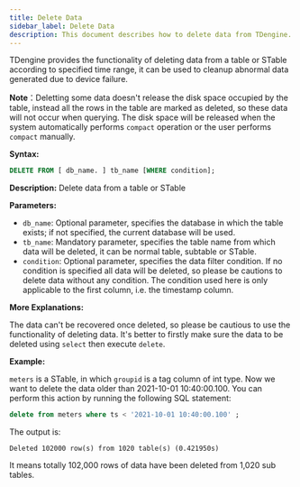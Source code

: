 ```yaml
---
title: Delete Data
sidebar_label: Delete Data
description: This document describes how to delete data from TDengine.
---
```


TDengine provides the functionality of deleting data from a table or STable according to specified time range, it can be used to cleanup abnormal data generated due to device failure.

**Note**：Deletting some data doesn't release the disk space occupied by the table, instead all the rows in the table are marked as deleted, so these data will not occur when querying. The disk space will be released when the system automatically performs `compact` operation or the user performs `compact` manually. 

**Syntax:**

```sql
DELETE FROM [ db_name. ] tb_name [WHERE condition];
```

**Description:** Delete data from a table or STable

**Parameters:**

- `db_name`:   Optional parameter, specifies the database in which the table exists; if not specified, the current database will be used.
- `tb_name`:  Mandatory parameter, specifies the table name from which data will be deleted, it can be normal table, subtable or STable.
- `condition`: Optional parameter, specifies the data filter condition. If no condition is specified all data will be deleted, so please be cautions to delete data without any condition. The condition used here is only applicable to the first column, i.e. the timestamp column.

**More Explanations:**

The data can't be recovered once deleted, so please be cautious to use the functionality of deleting data. It's better to firstly make sure the data to be deleted using `select` then execute `delete`.

**Example:**

`meters` is a STable, in which `groupid` is a tag column of int type. Now we want to delete the data older than 2021-10-01 10:40:00.100. You can perform this action by running the following SQL statement:

```sql
delete from meters where ts < '2021-10-01 10:40:00.100' ;
```

The output is:

```
Deleted 102000 row(s) from 1020 table(s) (0.421950s)
```

It means totally 102,000 rows of data have been deleted from 1,020 sub tables.
